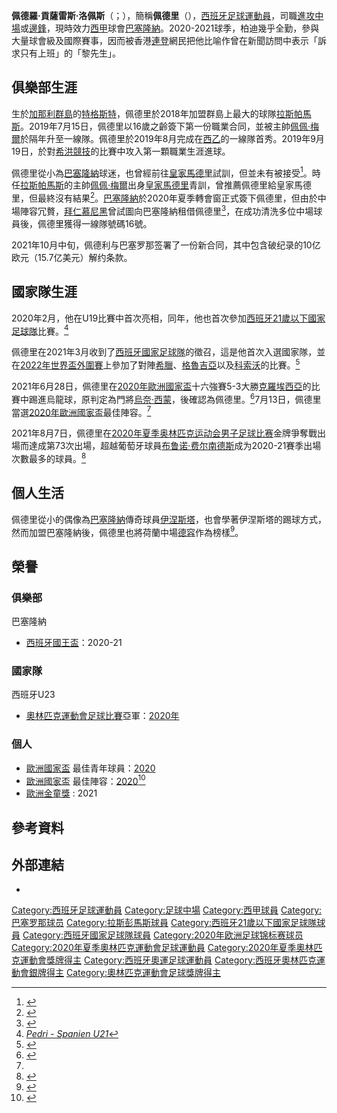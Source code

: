 {{Refimprove|time=2020-11-28T22:11:02+00:00}}
{{Spanish name|González|López}}
{{noteTA
|G1=Football
|G2=UEFA
|G3=laliga
|G4=FCB
|1=zh-hans:佩德里;zh-hk:柏迪;zh-tw:佩德里;
|2=zh-hans:冈萨雷斯;zh-hk:干沙利斯;zh-hant:貢薩雷斯;
|3=zh-hans:费尔南德斯;zh-hk:費南迪斯;zh-tw:費爾南德斯;
|4=zh-hans:布鲁诺;zh-hk:般奴;zh-tw:布魯諾;
}}
{{Infobox football biography
| name        = 佩德里<br />''Pedri''
| image = Pedri.png
| caption     =
| fullname    = Pedro González López
| birth_date  = {{birth date and age|2002|11|25|df=y}}
| birth_place = {{ESP}}，[[特格斯特|特格斯特]]
| height      = {{convert|1.74|m|ftin|0|abbr=on}}
| position    = [[進攻中場|進攻中場]]
| currentclub = [[巴塞隆納足球俱樂部|巴塞隆納]]
| clubnumber  = 16
| youthyears1 =  | youthclubs1 = 特格斯特
| youthyears2 = 2015–2018 | youthclubs2 = 拉古纳年轻人
| youthyears3 = 2018–2019 | youthclubs3 = [[拉斯帕尔马斯体育联盟|拉斯帕馬斯]]
| years1 = 2019–2020 | clubs1 = [[拉斯帕尔马斯体育联盟|拉斯帕馬斯]] | caps1 = 36 | goals1 = 4
| years2 = 2020– | clubs2 = [[巴塞隆納足球俱樂部|巴塞隆納]] | caps2 = 44 | goals2 = 4
| nationalyears1 = 2019 | nationalteam1 = [[西班牙國家足球隊|西班牙]]U-17 | nationalcaps1 = 5 | nationalgoals1 = 0
| nationalyears2 = 2019 | nationalteam2 = [[西班牙國家足球隊|西班牙]]U-18 | nationalcaps2 = 2 | nationalgoals2 = 2
| nationalyears3 = 2020 | nationalteam3 = [[西班牙國家足球隊|西班牙]]U-19 | nationalcaps3 = 1 | nationalgoals3 = 0
| nationalyears4 = 2020– | nationalteam4 = [[西班牙21歲以下國家足球隊|西班牙U-21]] | nationalcaps4 = 4 | nationalgoals4 = 0
| nationalyears5 = 2021– | nationalteam5 = [[西班牙23歲以下國家足球隊|西班牙U-23]] | nationalcaps5 = 6 | nationalgoals5 = 0
| nationalyears6 = 2021– | nationalteam6 = [[西班牙國家足球隊|西班牙]] | nationalcaps6 = 11 | nationalgoals6 = 0
| medaltemplates = 
{{Medal|Sport|男子[[足球|足球]]}}
{{Medal|Country| {{ESP}}}} 
{{Medal|Competition|[[奧林匹克運動會|奧林匹克運動會]]}}
{{Medal|Silver|[[2020年夏季奧林匹克運動會|2020年 東京]]|[[2020年夏季奥林匹克运动会男子足球比赛|團隊]]}}
| club-update = 2021年5月16日
| nationalteam-update = 2021年8月7日
}}
'''佩德羅·貢薩雷斯·洛佩斯'''（{{lang-es|Pedro González López}}；{{bd|2002年|11月25日}}），簡稱'''佩德里'''（{{lang-es|Pedri}}），[[西班牙|西班牙]][[足球|足球]][[運動員|運動員]]，司職[[進攻中場|進攻中場]]或[[邊鋒|邊鋒]]，現時效力[[西甲|西甲]]球會[[巴塞隆納足球俱樂部|巴塞隆納]]。2020-2021球季，柏迪幾乎全勤，參與大量球會級及國際賽事，因而被香港[[連登|連登]]網民把他比喻作曾在新聞訪問中表示「訴求只有上班」的「黎先生」。

==俱樂部生涯==
生於[[加那利群島|加那利群島]]的[[特格斯特|特格斯特]]，佩德里於2018年加盟群島上最大的球隊[[拉斯帕尔马斯体育联盟|拉斯帕馬斯]]。2019年7月15日，佩德里以16歲之齡簽下第一份職業合同，並被主帥[[佩佩·梅爾|佩佩·梅爾]]於隔年升至一線隊。佩德里於2019年8月完成在[[西班牙足球乙級聯賽|西乙]]的一線隊首秀。2019年9月19日，於對[[希洪競技|希洪競技]]的比賽中攻入第一顆職業生涯進球。

佩德里從小為[[巴塞隆納足球俱樂部|巴塞隆納]]球迷，也曾經前往[[皇家馬德里|皇家馬德里]]試訓，但並未有被接受<ref>{{cite web|url=https://voice.hupu.com/soccer/2617612.html|title=佩德里：参加过皇马试训，他们让我加油，然后就没下文了|accessdate=2020-08-12|work=HUPU足球|language=zh-hans}}</ref>。時任[[拉斯帕尔马斯体育联盟|拉斯帕馬斯]]的主帥[[佩佩·梅爾|佩佩·梅爾]]出身[[皇家馬德里|皇家馬德里]]青訓，曾推薦佩德里給皇家馬德里，但最終沒有結果<ref>{{cite web|url=https://www.ppsport.com/article/news/1150762.html|title=前教练：向皇马推荐了佩德里，但巴萨更勇敢带走了他|accessdate=2020-10-22|work=PP体育|language=zh-hans}}</ref>。[[巴塞隆納足球俱樂部|巴塞隆納]]於2020年夏季轉會窗正式簽下佩德里，但由於中場陣容冗贅，[[拜仁慕尼黑|拜仁慕尼黑]]曾試圖向巴塞隆納租借佩德里<ref>{{cite web|url=https://k.sina.com.cn/article_7455159105_1bc5cb34100100vtis.html?from=sports&subch=global|title=德媒：拜仁曾考虑租借佩德里替代离队的佩里西奇，遭到巴萨拒绝|accessdate=2020-12-30|work=Sina新浪看点|language=zh-hans}}</ref>，在成功清洗多位中場球員後，佩德里獲得一線隊號碼16號。

2021年10月中旬，佩德利与巴塞罗那签署了一份新合同，其中包含破纪录的10亿欧元（15.7亿美元）解约条款。

==國家隊生涯==
2020年2月，他在U19比賽中首次亮相，同年，他也首次參加[[西班牙21歲以下國家足球隊|西班牙21歲以下國家足球隊]]比賽。<ref>[https://www.transfermarkt.at/pedri/nationalmannschaft/spieler/683840/plus/0/verein_id/9567 ''Pedri - Spanien U21'']</ref>

佩德里在2021年3月收到了[[西班牙國家足球隊|西班牙國家足球隊]]的徵召，這是他首次入選國家隊，並在[[2022年國際足總世界盃外圍賽_(歐洲區)|2022年世界盃外圍賽]]上參加了對陣[[希臘國家足球隊|希臘]]、[[格魯吉亞國家足球隊|格魯吉亞]]以及[[科索沃國家足球隊|科索沃]]的比賽。<ref>{{cite web |last1=Brennan |first1=Feargal |title=Barcelona star Pedri set for debut Spain senior call up |url=https://www.football-espana.net/2021/03/14/barcelona-star-pedri-set-for-debut-spain-senior-call-up |website=Football España |access-date=15 March 2021 |date=14 March 2021 |archive-date=2021-03-15 |archive-url=https://web.archive.org/web/20210315030913/https://www.football-espana.net/2021/03/14/barcelona-star-pedri-set-for-debut-spain-senior-call-up }}</ref>

2021年6月28日，佩德里在[[2020年歐洲國家盃|2020年歐洲國家盃]]十六強賽5-3大勝[[克羅地亞國家足球隊|克羅埃西亞]]的比賽中踢進烏龍球，原判定為門將[[烏奈·西蒙|烏奈·西蒙]]，後確認為佩德里。<ref>{{Cite web|url=https://ca.soccerway.com/matches/2021/06/28/europe/european-championships/croatia/spain/3188321/|title=CROATIA VS. SPAIN  3 - 5|website=Soccerway|accessdate=2021-06-28|archive-date=2021-07-07|archive-url=https://web.archive.org/web/20210707124241/https://ca.soccerway.com/matches/2021/06/28/europe/european-championships/croatia/spain/3188321/}}</ref>7月13日，佩德里當選[[2020年歐洲國家盃|2020年歐洲國家盃]]最佳陣容。<ref name="最佳陣容"/>

2021年8月7日，佩德里在[[2020年夏季奥林匹克运动会男子足球比赛|2020年夏季奥林匹克运动会男子足球比赛]]金牌爭奪戰出場而達成第73次出場，超越葡萄牙球員[[布鲁诺·费尔南德斯|布鲁诺·费尔南德斯]]成为2020-21賽季出場次數最多的球員。<ref>{{Cite web|url=https://www.cas.sk/clanok/2573177/nezmar-pedri-chysta-sa-na-73-zapas-sezony/|title=Nezmar Pedri: Chystá sa na 73. zápas sezóny!|website=Nový Čas|date=2021-08-07|access-date=2021-08-07|archive-date=2021-08-07|archive-url=https://web.archive.org/web/20210807123606/https://www.cas.sk/clanok/2573177/nezmar-pedri-chysta-sa-na-73-zapas-sezony/}}</ref>

==個人生活==
佩德里從小的偶像為[[巴塞隆納足球俱樂部|巴塞隆納]]傳奇球員[[安德烈斯·伊涅斯塔|伊涅斯塔]]，也會學著伊涅斯塔的踢球方式，然而加盟巴塞隆納後，佩德里也將荷蘭中場[[弗蘭基·德容|德容]]作為榜樣<ref>{{cite web|url=https://www.fcbarcelonanoticias.com/en/players/pedri-iniesta-ahora-de-jong_256947_102.html|title=Pedri: "My reference is Iniesta and now I look at De Jong"|accessdate=2020-04-14|work=FCNB|language=en-US}}</ref>。

==榮譽==
===俱樂部===
;{{flagicon|ESP}} 巴塞隆納
*[[西班牙國王盃|西班牙國王盃]]：2020-21

=== 國家隊 ===
;{{flagicon|ESP}} 西班牙U23
* [[夏季奥林匹克运动会足球比赛|奧林匹克運動會足球比賽]]亞軍：[[2020年夏季奥林匹克运动会男子足球比赛|2020年]]

===個人===
* [[歐洲國家盃|歐洲國家盃]] 最佳青年球員：[[2020年歐洲國家盃|2020]]
* [[歐洲國家盃|歐洲國家盃]] 最佳陣容：[[2020年歐洲國家盃|2020]]<ref name="最佳陣容">{{cite web|url=https://www.uefa.com/uefaeuro-2020/news/026b-12be97f0eb56-3ce3b8794fa7-1000--euro-2020-team-of-the-tournament/|title=UEFA EURO 2020 Team of the Tournament revealed|website=UEFA|date=2021-07-13|language=en|access-date=2021-07-13|archive-date=2021-07-13|archive-url=https://web.archive.org/web/20210713094259/https://www.uefa.com/uefaeuro-2020/news/026b-12be97f0eb56-3ce3b8794fa7-1000--euro-2020-team-of-the-tournament/}}</ref>
* [[歐洲金童獎|歐洲金童獎]] : 2021

==參考資料==
{{Reflist}}

== 外部連結 ==
*{{Soccerway}}

{{巴塞隆拿足球俱樂部球員名單}}
{{2020年欧洲足球锦标赛西班牙参赛名单}}
{{2020年奧運會男子足球西班牙參賽名單}}
{{歐洲金童獎獲獎者}}

{{DEFAULTSORT:Pedri}}
[[Category:西班牙足球運動員|Category:西班牙足球運動員]]
[[Category:足球中場|Category:足球中場]]
[[Category:西甲球員|Category:西甲球員]]
[[Category:巴塞罗那球员|Category:巴塞罗那球员]]
[[Category:拉斯彭馬斯球員|Category:拉斯彭馬斯球員]]
[[Category:西班牙21歲以下國家足球隊球員|Category:西班牙21歲以下國家足球隊球員]]
[[Category:西班牙國家足球隊球員|Category:西班牙國家足球隊球員]]
[[Category:2020年欧洲足球锦标赛球员|Category:2020年欧洲足球锦标赛球员]]
[[Category:2020年夏季奧林匹克運動會足球運動員|Category:2020年夏季奧林匹克運動會足球運動員]]
[[Category:2020年夏季奧林匹克運動會獎牌得主|Category:2020年夏季奧林匹克運動會獎牌得主]]
[[Category:西班牙奧運足球運動員|Category:西班牙奧運足球運動員]]
[[Category:西班牙奧林匹克運動會銀牌得主|Category:西班牙奧林匹克運動會銀牌得主]]
[[Category:奧林匹克運動會足球獎牌得主|Category:奧林匹克運動會足球獎牌得主]]